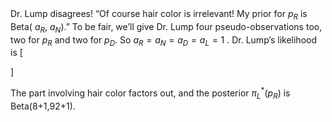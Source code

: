 Dr. Lump disagrees!   “Of course hair color is irrelevant!  My prior for ${p_R}$ is  Beta( ${a_R}$, ${a_N}$).”
To be fair, we’ll give Dr. Lump four pseudo-observations too, two for ${p_R}$  and two for  ${p_D}$. So ${a_R} = {a_N} = {a_D} = {a_L} = 1$ .  Dr. Lump’s likelihood is 
\[\begin{array}{c}
p_{RD}^{{n_{RD}}} \cdot p_{RL}^{{n_{RL}}} \cdot p_{ND}^{{n_{ND}}} \cdot p_{NL}^{{n_{NL}}} = ({p_R}{p_D})_{}^{{n_{RD}}} \cdot ({p_R}{p_L})_{}^{{n_{RL}}} \cdot ({p_N}{p_D})_{}^{{n_{ND}}} \cdot ({p_N}{p_L})_{}^{{n_{NL}}}\\
 = p_R^{{n_R}}p_N^{{n_N}} \cdot p_D^{{n_D}}p_L^{{n_L}}
\end{array}\]

The part involving hair color factors out, and the posterior $\pi _L^*(p_R^{})$  is Beta(8+1,92+1).
